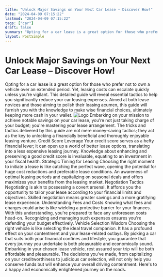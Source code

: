 ```yaml
---
title: "Unlock Major Savings on Your Next Car Lease – Discover How!"
date: "2024-04-09 07:15:22"
lastmod: "2024-04-09 07:15:22"
tags: ["car"]
draft: false
summary: "Opting for a car lease is a great option for those who prefer not to own a vehicle over an extended period. Yet, leasing costs can escalate quickly unless you're vigilant. This detailed guide will reveal essential tactics to help you significantly reduce your car leasing expenses. Aimed at both lease novices and those aiming to polish their leasing acumen, this guide will furnish you with the knowledge to make wise financial choices, ultimately keeping more cash in your wallet."
layout: PostSimple
---
```

# Unlock Major Savings on Your Next Car Lease – Discover How!
Opting for a car lease is a great option for those who prefer not to own a vehicle over an extended period. Yet, leasing costs can escalate quickly unless you're vigilant. This detailed guide will reveal essential tactics to help you significantly reduce your car leasing expenses. Aimed at both lease novices and those aiming to polish their leasing acumen, this guide will furnish you with the knowledge to make wise financial choices, ultimately keeping more cash in your wallet.
<img alt="Logo" src="https://cdn.seniorsselection.com/src_image/589efdbd2f7665f3d2afaeedf01c9842.webp"/>
Embarking on your mission to achieve notable savings on your car lease, you're not just taking charge of your budget; you're mastering your lease arrangement. The tricks and tactics delivered by this guide are not mere money-saving tactics; they act as the key to unlocking a financially beneficial and thoroughly enjoyable leasing venture.
Credit Score Leverage
Your credit score serves as a hefty financial lever; it can open up a world of better lease options, translating into a less expensive leasing journey. Knowledge about enhancing and preserving a good credit score is invaluable, equating to an investment in your fiscal health.
Strategic Timing for Leasing
Choosing the right moment to initiate a lease is like catching the perfect wave, opening the potential for huge cost reductions and preferable lease conditions. An awareness of optimal leasing periods and capitalizing on seasonal deals and offers maximizes your benefits from the leasing market.
Negotiation Tactics
Negotiating is akin to possessing a covert arsenal. It affords you the opportunity to tailor your lease according to your financial limits and objectives. Skilled negotiation means greater savings and a more gratifying lease experience.
Understanding Fees and Costs
Knowing what fees and charges could arise is like wielding a protective barrier for your finances. With this understanding, you're prepared to face any unforeseen costs head-on. Recognizing and managing such expenses ensures you're defending your budget effectively.
Vehicle Selection Wisdom
Choosing the right vehicle is like selecting the ideal travel companion. It has a profound effect on your contentment and your lease-related outlays. By picking a car that suits both your financial confines and lifestyle, you guarantee that every journey you undertake is both pleasurable and economically sound.
Embarking in your chosen lease vehicle, rest assured your trip will be both affordable and pleasurable. The decisions you've made, from capitalizing on your creditworthiness to judicious car selection, will not only help you conserve funds but will enhance your overall driving contentment. Here's to a happy and economically enlightened journey on the roads.
        